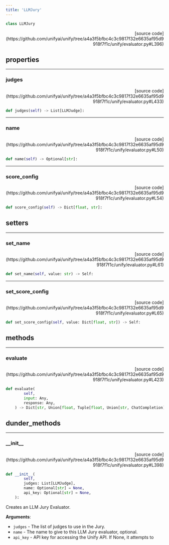 ```yaml
---
title: 'LLMJury'
---
```


```python
class LLMJury
```

<p align="right">[source code](https://github.com/unifyai/unify/tree/a4a3f5bfbc4c3c9817f32e6635af95d9918f7f1c/unify/evaluator.py#L396)</p>



## properties

---

### judges

<p align="right">[source code](https://github.com/unifyai/unify/tree/a4a3f5bfbc4c3c9817f32e6635af95d9918f7f1c/unify/evaluator.py#L433)</p>

```python
def judges(self) -> List[LLMJudge]:
```



---

### name

<p align="right">[source code](https://github.com/unifyai/unify/tree/a4a3f5bfbc4c3c9817f32e6635af95d9918f7f1c/unify/evaluator.py#L50)</p>

```python
def name(self) -> Optional[str]:
```



---

### score\_config

<p align="right">[source code](https://github.com/unifyai/unify/tree/a4a3f5bfbc4c3c9817f32e6635af95d9918f7f1c/unify/evaluator.py#L54)</p>

```python
def score_config(self) -> Dict[float, str]:
```



## setters

---

### set\_name

<p align="right">[source code](https://github.com/unifyai/unify/tree/a4a3f5bfbc4c3c9817f32e6635af95d9918f7f1c/unify/evaluator.py#L61)</p>

```python
def set_name(self, value: str) -> Self:
```



---

### set\_score\_config

<p align="right">[source code](https://github.com/unifyai/unify/tree/a4a3f5bfbc4c3c9817f32e6635af95d9918f7f1c/unify/evaluator.py#L65)</p>

```python
def set_score_config(self, value: Dict[float, str]) -> Self:
```



## methods

---

### evaluate

<p align="right">[source code](https://github.com/unifyai/unify/tree/a4a3f5bfbc4c3c9817f32e6635af95d9918f7f1c/unify/evaluator.py#L423)</p>

```python
def evaluate(
        self,
        input: Any,
        response: Any,
    ) -> Dict[str, Union[float, Tuple[float, Union[str, ChatCompletion]]]]:
```



## dunder_methods

---

### \_\_init\_\_

<p align="right">[source code](https://github.com/unifyai/unify/tree/a4a3f5bfbc4c3c9817f32e6635af95d9918f7f1c/unify/evaluator.py#L398)</p>

```python
def __init__(
        self,
        judges: List[LLMJudge],
        name: Optional[str] = None,
        api_key: Optional[str] = None,
    ):
```

Creates an LLM Jury Evaluator.

**Arguments**:

- `judges` - The list of judges to use in the Jury.
- `name` - The name to give to this LLM Jury evaluator, optional.
- `api_key` - API key for accessing the Unify API. If None, it attempts to